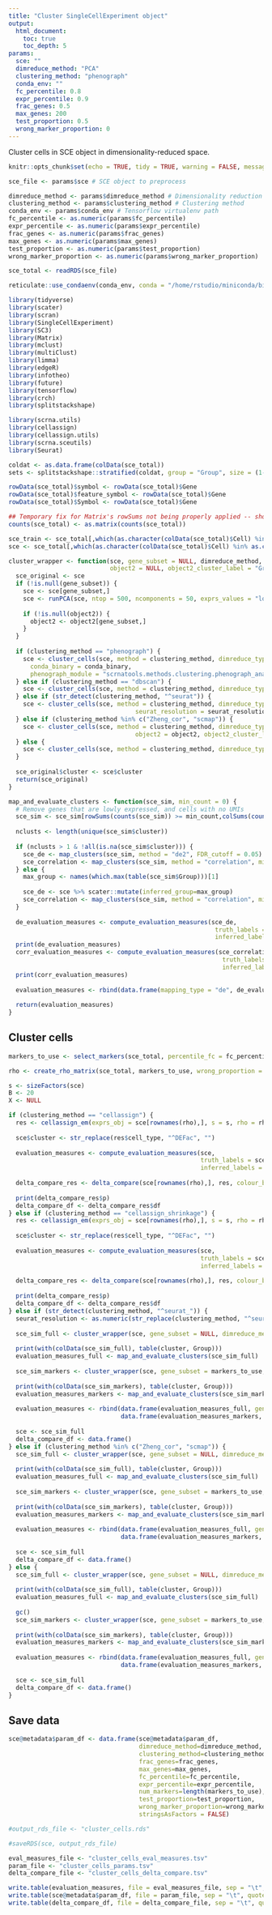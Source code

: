 ```yaml
---
title: "Cluster SingleCellExperiment object"
output: 
  html_document:
    toc: true
    toc_depth: 5
params:
  sce: ""
  dimreduce_method: "PCA"
  clustering_method: "phenograph"
  conda_env: ""
  fc_percentile: 0.8
  expr_percentile: 0.9
  frac_genes: 0.5
  max_genes: 200
  test_proportion: 0.5
  wrong_marker_proportion: 0
---
```


Cluster cells in SCE object in dimensionality-reduced space. 

```r
knitr::opts_chunk$set(echo = TRUE, tidy = TRUE, warning = FALSE, message = FALSE, cache = FALSE)
```

```r
sce_file <- params$sce # SCE object to preprocess

dimreduce_method <- params$dimreduce_method # Dimensionality reduction method
clustering_method <- params$clustering_method # Clustering method
conda_env <- params$conda_env # Tensorflow virtualenv path
fc_percentile <- as.numeric(params$fc_percentile)
expr_percentile <- as.numeric(params$expr_percentile)
frac_genes <- as.numeric(params$frac_genes)
max_genes <- as.numeric(params$max_genes)
test_proportion <- as.numeric(params$test_proportion)
wrong_marker_proportion <- as.numeric(params$wrong_marker_proportion)

sce_total <- readRDS(sce_file)
```

```r
reticulate::use_condaenv(conda_env, conda = "/home/rstudio/miniconda/bin/conda")

library(tidyverse)
library(scater)
library(scran)
library(SingleCellExperiment)
library(SC3)
library(Matrix)
library(mclust)
library(multiClust)
library(limma)
library(edgeR)
library(infotheo)
library(future)
library(tensorflow)
library(crch)
library(splitstackshape)

library(scrna.utils)
library(cellassign)
library(cellassign.utils)
library(scrna.sceutils)
library(Seurat)
```

```r
coldat <- as.data.frame(colData(sce_total))
sets <- splitstackshape::stratified(coldat, group = "Group", size = (1-test_proportion), bothSets = TRUE)

rowData(sce_total)$symbol <- rowData(sce_total)$Gene
rowData(sce_total)$feature_symbol <- rowData(sce_total)$Gene
rowData(sce_total)$Symbol <- rowData(sce_total)$Gene

## Temporary fix for Matrix's rowSums not being properly applied -- shouldn't be happening
counts(sce_total) <- as.matrix(counts(sce_total))

sce_train <- sce_total[,which(as.character(colData(sce_total)$Cell) %in% as.character(sets$SAMP1$Cell))]
sce <- sce_total[,which(as.character(colData(sce_total)$Cell) %in% as.character(sets$SAMP2$Cell))]
```

```r
cluster_wrapper <- function(sce, gene_subset = NULL, dimreduce_method, clustering_method, conda_env = "r-tensorflow", conda_binary = "/home/rstudio/miniconda/bin/conda", seurat_resolution = 0.6,
                            object2 = NULL, object2_cluster_label = "Group") {
  sce_original <- sce
  if (!is.null(gene_subset)) {
    sce <- sce[gene_subset,]
    sce <- runPCA(sce, ntop = 500, ncomponents = 50, exprs_values = "logcounts")
    
    if (!is.null(object2)) {
      object2 <- object2[gene_subset,]
    }
  }
  
  if (clustering_method == "phenograph") {
    sce <- cluster_cells(sce, method = clustering_method, dimreduce_type = dimreduce_method, conda_env = conda_env, 
      conda_binary = conda_binary,
      phenograph_module = "scrnatools.methods.clustering.phenograph_analysis")
  } else if (clustering_method == "dbscan") {
    sce <- cluster_cells(sce, method = clustering_method, dimreduce_type = dimreduce_method, dbscan_epsilon = 0.5, dbscan_minPoints = 5)
  } else if (str_detect(clustering_method, "^seurat")) {
    sce <- cluster_cells(sce, method = clustering_method, dimreduce_type = dimreduce_method,
                                   seurat_resolution = seurat_resolution)
  } else if (clustering_method %in% c("Zheng_cor", "scmap")) {
    sce <- cluster_cells(sce, method = clustering_method, dimreduce_type = dimreduce_method,
                                   object2 = object2, object2_cluster_label = object2_cluster_label)
  } else {
    sce <- cluster_cells(sce, method = clustering_method, dimreduce_type = dimreduce_method, ncores = 1)
  }
  
  sce_original$cluster <- sce$cluster
  return(sce_original)
}

map_and_evaluate_clusters <- function(sce_sim, min_count = 0) {
  # Remove genes that are lowly expressed, and cells with no UMIs
  sce_sim <- sce_sim[rowSums(counts(sce_sim)) >= min_count,colSums(counts(sce_sim)) > 0]
  
  nclusts <- length(unique(sce_sim$cluster))
  
  if (nclusts > 1 & !all(is.na(sce_sim$cluster))) {
    sce_de <- map_clusters(sce_sim, method = "de2", FDR_cutoff = 0.05)
    sce_correlation <- map_clusters(sce_sim, method = "correlation", min_correlation = 0)
  } else {
    max_group <- names(which.max(table(sce_sim$Group)))[1]
    
    sce_de <- sce %>% scater::mutate(inferred_group=max_group)
    sce_correlation <- map_clusters(sce_sim, method = "correlation", min_correlation = 0)
  }
  
  de_evaluation_measures <- compute_evaluation_measures(sce_de, 
                                                         truth_labels = sce_de$Group,
                                                         inferred_labels = sce_de$inferred_group)
  print(de_evaluation_measures)
  corr_evaluation_measures <- compute_evaluation_measures(sce_correlation, 
                                                           truth_labels = sce_correlation$Group,
                                                           inferred_labels = sce_correlation$inferred_group)
  print(corr_evaluation_measures)
  
  evaluation_measures <- rbind(data.frame(mapping_type = "de", de_evaluation_measures, stringsAsFactors = FALSE), data.frame(mapping_type = "correlation", corr_evaluation_measures, stringsAsFactors = FALSE))
  
  return(evaluation_measures)
}
```

## Cluster cells

```r
markers_to_use <- select_markers(sce_total, percentile_fc = fc_percentile, percentile_meanexpr = expr_percentile, frac_genes = frac_genes, max_genes_per_class = max_genes)

rho <- create_rho_matrix(sce_total, markers_to_use, wrong_proportion = wrong_marker_proportion)

s <- sizeFactors(sce)
B <- 20
X <- NULL

if (clustering_method == "cellassign") {
  res <- cellassign_em(exprs_obj = sce[rownames(rho),], s = s, rho = rho, X = X, B = B, use_priors = FALSE, prior_type = "shrinkage", delta_variance_prior = FALSE, verbose = FALSE, em_convergence_thres = 1e-5, min_delta = 0, num_runs = 5)
  
  sce$cluster <- str_replace(res$cell_type, "^DEFac", "")
  
  evaluation_measures <- compute_evaluation_measures(sce, 
                                                     truth_labels = sce$Group,
                                                     inferred_labels = sce$cluster)
  
  delta_compare_res <- delta_compare(sce[rownames(rho),], res, colour_by = "Group", shape_by = "high_expr")
  
  print(delta_compare_res$p)
  delta_compare_df <- delta_compare_res$df
} else if (clustering_method == "cellassign_shrinkage") {
  res <- cellassign_em(exprs_obj = sce[rownames(rho),], s = s, rho = rho, X = X, B = B, use_priors = TRUE, prior_type = "shrinkage", delta_variance_prior = FALSE, verbose = FALSE, em_convergence_thres = 1e-5, min_delta = 0, num_runs = 5)
  
  sce$cluster <- str_replace(res$cell_type, "^DEFac", "")
  
  evaluation_measures <- compute_evaluation_measures(sce, 
                                                     truth_labels = sce$Group,
                                                     inferred_labels = sce$cluster)
  
  delta_compare_res <- delta_compare(sce[rownames(rho),], res, colour_by = "Group", shape_by = "high_expr")
  
  print(delta_compare_res$p)
  delta_compare_df <- delta_compare_res$df
} else if (str_detect(clustering_method, "^seurat_")) {
  seurat_resolution <- as.numeric(str_replace(clustering_method, "^seurat_", ""))
  
  sce_sim_full <- cluster_wrapper(sce, gene_subset = NULL, dimreduce_method = dimreduce_method, clustering_method = "seurat", seurat_resolution = seurat_resolution)
  
  print(with(colData(sce_sim_full), table(cluster, Group)))
  evaluation_measures_full <- map_and_evaluate_clusters(sce_sim_full)
  
  sce_sim_markers <- cluster_wrapper(sce, gene_subset = markers_to_use, dimreduce_method = dimreduce_method, clustering_method = "seurat", seurat_resolution = seurat_resolution)
  
  print(with(colData(sce_sim_markers), table(cluster, Group)))
  evaluation_measures_markers <- map_and_evaluate_clusters(sce_sim_markers)
  
  evaluation_measures <- rbind(data.frame(evaluation_measures_full, gene_set="full"),
                               data.frame(evaluation_measures_markers, gene_set="markers"))
  
  sce <- sce_sim_full
  delta_compare_df <- data.frame()
} else if (clustering_method %in% c("Zheng_cor", "scmap")) {
  sce_sim_full <- cluster_wrapper(sce, gene_subset = NULL, dimreduce_method = dimreduce_method, clustering_method = clustering_method, object2 = sce_train, object2_cluster_label = "Group")
  
  print(with(colData(sce_sim_full), table(cluster, Group)))
  evaluation_measures_full <- map_and_evaluate_clusters(sce_sim_full)
  
  sce_sim_markers <- cluster_wrapper(sce, gene_subset = markers_to_use, dimreduce_method = dimreduce_method, clustering_method = clustering_method, object2 = sce_train, object2_cluster_label = "Group")
  
  print(with(colData(sce_sim_markers), table(cluster, Group)))
  evaluation_measures_markers <- map_and_evaluate_clusters(sce_sim_markers)
  
  evaluation_measures <- rbind(data.frame(evaluation_measures_full, gene_set="full"),
                               data.frame(evaluation_measures_markers, gene_set="markers"))
  
  sce <- sce_sim_full
  delta_compare_df <- data.frame()
} else {
  sce_sim_full <- cluster_wrapper(sce, gene_subset = NULL, dimreduce_method = dimreduce_method, clustering_method = clustering_method)
  
  print(with(colData(sce_sim_full), table(cluster, Group)))
  evaluation_measures_full <- map_and_evaluate_clusters(sce_sim_full)
  
  gc()
  sce_sim_markers <- cluster_wrapper(sce, gene_subset = markers_to_use, dimreduce_method = dimreduce_method, clustering_method = clustering_method)
  
  print(with(colData(sce_sim_markers), table(cluster, Group)))
  evaluation_measures_markers <- map_and_evaluate_clusters(sce_sim_markers)
  
  evaluation_measures <- rbind(data.frame(evaluation_measures_full, gene_set="full"),
                               data.frame(evaluation_measures_markers, gene_set="markers"))
  
  sce <- sce_sim_full
  delta_compare_df <- data.frame()
}
```

## Save data

```r
sce@metadata$param_df <- data.frame(sce@metadata$param_df,
                                    dimreduce_method=dimreduce_method,
                                    clustering_method=clustering_method,
                                    frac_genes=frac_genes,
                                    max_genes=max_genes,
                                    fc_percentile=fc_percentile,
                                    expr_percentile=expr_percentile,
                                    num_markers=length(markers_to_use),
                                    test_proportion=test_proportion,
                                    wrong_marker_proportion=wrong_marker_proportion,
                                    stringsAsFactors = FALSE)

#output_rds_file <- "cluster_cells.rds"

#saveRDS(sce, output_rds_file)
```

```r
eval_measures_file <- "cluster_cells_eval_measures.tsv"
param_file <- "cluster_cells_params.tsv"
delta_compare_file <- "cluster_cells_delta_compare.tsv"

write.table(evaluation_measures, file = eval_measures_file, sep = "\t", quote = FALSE, row.names = FALSE, col.names = TRUE)
write.table(sce@metadata$param_df, file = param_file, sep = "\t", quote = FALSE, row.names = FALSE, col.names = TRUE)
write.table(delta_compare_df, file = delta_compare_file, sep = "\t", quote = FALSE, row.names = FALSE, col.names = TRUE)
```



